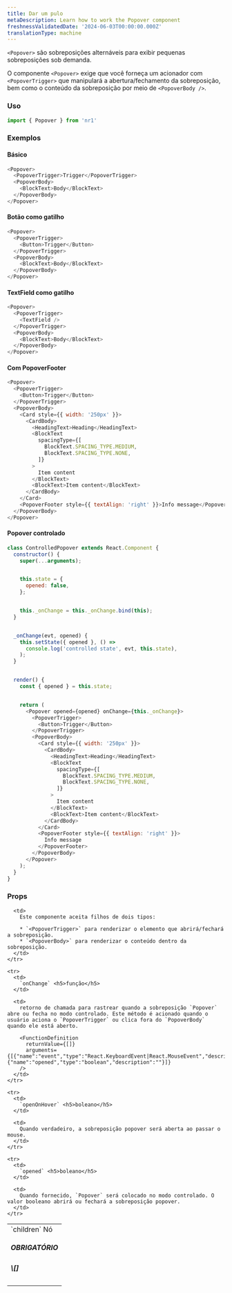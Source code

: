 ```yaml
---
title: Dar um pulo
metaDescription: Learn how to work the Popover component
freshnessValidatedDate: '2024-06-03T00:00:00.000Z'
translationType: machine
---
```


`<Popover>` são sobreposições alternáveis para exibir pequenas sobreposições sob demanda.

O componente `<Popover>` exige que você forneça um acionador com `<PopoverTrigger>` que manipulará a abertura/fechamento da sobreposição, bem como o conteúdo da sobreposição por meio de `<PopoverBody />`.

### Uso

```js
import { Popover } from 'nr1'
```

### Exemplos

#### Básico

```js
<Popover>
  <PopoverTrigger>Trigger</PopoverTrigger>
  <PopoverBody>
    <BlockText>Body</BlockText>
  </PopoverBody>
</Popover>
```

#### Botão como gatilho

```js
<Popover>
  <PopoverTrigger>
    <Button>Trigger</Button>
  </PopoverTrigger>
  <PopoverBody>
    <BlockText>Body</BlockText>
  </PopoverBody>
</Popover>
```

#### TextField como gatilho

```js
<Popover>
  <PopoverTrigger>
    <TextField />
  </PopoverTrigger>
  <PopoverBody>
    <BlockText>Body</BlockText>
  </PopoverBody>
</Popover>
```

#### Com PopoverFooter

```js
<Popover>
  <PopoverTrigger>
    <Button>Trigger</Button>
  </PopoverTrigger>
  <PopoverBody>
    <Card style={{ width: '250px' }}>
      <CardBody>
        <HeadingText>Heading</HeadingText>
        <BlockText
          spacingType={[
            BlockText.SPACING_TYPE.MEDIUM,
            BlockText.SPACING_TYPE.NONE,
          ]}
        >
          Item content
        </BlockText>
        <BlockText>Item content</BlockText>
      </CardBody>
    </Card>
    <PopoverFooter style={{ textAlign: 'right' }}>Info message</PopoverFooter>
  </PopoverBody>
</Popover>
```

#### Popover controlado

```js
class ControlledPopover extends React.Component {
  constructor() {
    super(...arguments);


    this.state = {
      opened: false,
    };


    this._onChange = this._onChange.bind(this);
  }


  _onChange(evt, opened) {
    this.setState({ opened }, () =>
      console.log('controlled state', evt, this.state),
    );
  }


  render() {
    const { opened } = this.state;


    return (
      <Popover opened={opened} onChange={this._onChange}>
        <PopoverTrigger>
          <Button>Trigger</Button>
        </PopoverTrigger>
        <PopoverBody>
          <Card style={{ width: '250px' }}>
            <CardBody>
              <HeadingText>Heading</HeadingText>
              <BlockText
                spacingType={[
                  BlockText.SPACING_TYPE.MEDIUM,
                  BlockText.SPACING_TYPE.NONE,
                ]}
              >
                Item content
              </BlockText>
              <BlockText>Item content</BlockText>
            </CardBody>
          </Card>
          <PopoverFooter style={{ textAlign: 'right' }}>
            Info message
          </PopoverFooter>
        </PopoverBody>
      </Popover>
    );
  }
}
```

### Props

<table>
  <tbody>
    <tr>
      <td>
        `children` Nó <h5>OBRIGATÓRIO</h5> <h5>\[]</h5>
      </td>

      <td>
        Este componente aceita filhos de dois tipos:

        * `<PopoverTrigger>` para renderizar o elemento que abrirá/fechará a sobreposição.
        * `<PopoverBody>` para renderizar o conteúdo dentro da sobreposição.
      </td>
    </tr>

    <tr>
      <td>
        `onChange` <h5>função</h5>
      </td>

      <td>
        retorno de chamada para rastrear quando a sobreposição `Popover` abre ou fecha no modo controlado. Este método é acionado quando o usuário aciona o `PopoverTrigger` ou clica fora do `PopoverBody` quando ele está aberto.

        <FunctionDefinition
          returnValue={[]}
          arguments={[{"name":"event","type":"React.KeyboardEvent|React.MouseEvent","description":""},{"name":"opened","type":"boolean","description":""}]}
        />
      </td>
    </tr>

    <tr>
      <td>
        `openOnHover` <h5>boleano</h5>
      </td>

      <td>
        Quando verdadeiro, a sobreposição popover será aberta ao passar o mouse.
      </td>
    </tr>

    <tr>
      <td>
        `opened` <h5>boleano</h5>
      </td>

      <td>
        Quando fornecido, `Popover` será colocado no modo controlado. O valor booleano abrirá ou fechará a sobreposição popover.
      </td>
    </tr>
  </tbody>
</table>